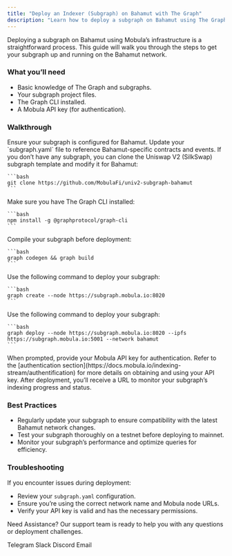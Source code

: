 ```yaml
---
title: "Deploy an Indexer (Subgraph) on Bahamut with The Graph"
description: "Learn how to deploy a subgraph on Bahamut using The Graph for efficient blockchain data indexing and querying."
---
```


Deploying a subgraph on Bahamut using Mobula’s infrastructure is a straightforward process. This guide will walk you through the steps to get your subgraph up and running on the Bahamut network.

### What you’ll need

- Basic knowledge of The Graph and subgraphs.
- Your subgraph project files.
- The Graph CLI installed.
- A Mobula API key (for authentication).

### Walkthrough

<Steps>
  <Step title="Prepare Your Subgraph">
    Ensure your subgraph is configured for Bahamut. Update your `subgraph.yaml` file to reference Bahamut-specific contracts and events. If you don’t have any subgraph, you can clone the Uniswap V2 (SilkSwap) subgraph template and modify it for Bahamut:

    ```bash
    git clone https://github.com/MobulaFi/univ2-subgraph-bahamut
    ```
  </Step>

  <Step title="Install Dependencies">
    Make sure you have The Graph CLI installed:

    ```bash
    npm install -g @graphprotocol/graph-cli
    ```
  </Step>

  <Step title="Build Your Subgraph">
    Compile your subgraph before deployment:

    ```bash
    graph codegen && graph build
    ```
  </Step>

  <Step title="Create the Subgraph">
    Use the following command to deploy your subgraph:

    ```bash
    graph create --node https://subgraph.mobula.io:8020
    ```
  </Step>

  <Step title="Deploy to Mobula's Bahamut Node">
    Use the following command to deploy your subgraph:

    ```bash
    graph deploy --node https://subgraph.mobula.io:8020 --ipfs https://subgraph.mobula.io:5001 --network bahamut
    ```
  </Step>

  <Step title="Authenticate">
    When prompted, provide your Mobula API key for authentication. Refer to the [authentication section](https://docs.mobula.io/indexing-stream/authentification) for more details on obtaining and using your API key.
  </Step>

  <Step title="Monitor Deployment">
    After deployment, you’ll receive a URL to monitor your subgraph’s indexing progress and status.
  </Step>
</Steps>

### Best Practices

- Regularly update your subgraph to ensure compatibility with the latest Bahamut network changes.
- Test your subgraph thoroughly on a testnet before deploying to mainnet.
- Monitor your subgraph’s performance and optimize queries for efficiency.

### Troubleshooting

If you encounter issues during deployment:

- Review your `subgraph.yaml` configuration.
- Ensure you’re using the correct network name and Mobula node URLs.
- Verify your API key is valid and has the necessary permissions.

Need Assistance? Our support team is ready to help you with any questions or deployment challenges.

<CardGroup>
  <Card title="Support" icon="Telegram" href="https://t.me/MobulaConnectBot">Telegram</Card>
  <Card title="Support" icon="Slack" href="https://join.slack.com/t/mobulaapi/shared_invite/zt-29zrrpjnl-I0tyD73sy7zKy8q~KLL3Ug">Slack</Card>
  <Card title="Support" icon="Discord" href="https://discord.gg/JVT7xKm3AD">Discord</Card>
  <Card title="Email Support" icon="envelope" href="mailto:contact@mobulalabs.org">Email</Card>
</CardGroup>